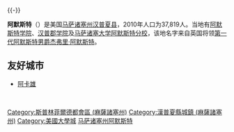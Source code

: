 {{noteTA
|G1=USStates
}}

{{Unreferenced|time=2020-10-28T09:09:59+00:00}}{{-}}

'''阿默斯特'''（{{lang-en|Amherst}}）是美国[[马萨诸塞州|马萨诸塞州]][[汉普夏县_(马萨诸塞州)|汉普夏县]]，2010年人口为37,819人。当地有[[阿默斯特学院|阿默斯特学院]]、[[汉普郡学院|汉普郡学院]]及[[马萨诸塞大学阿默斯特分校|马萨诸塞大学阿默斯特分校]]，该地名字来自英国将领[[第一代阿默斯特男爵杰弗里·阿默斯特|第一代阿默斯特男爵杰弗里·阿默斯特]]。

==友好城市==
* {{FRA}} [[阿卡雄|阿卡雄]]

<br>
{{Massachusetts-geo-stub}}

[[Category:斯普林菲爾德都會區_(麻薩諸塞州)|Category:斯普林菲爾德都會區 (麻薩諸塞州)]]
[[Category:漢普夏縣城鎮_(麻薩諸塞州)|Category:漢普夏縣城鎮 (麻薩諸塞州)]]
[[Category:美國大學城|Category:美國大學城]]
[[Category:马萨诸塞州阿默斯特|]]